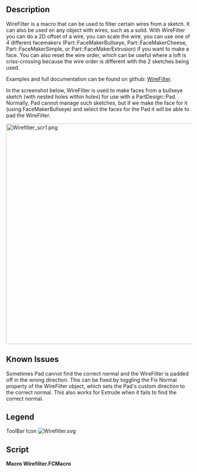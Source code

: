 <languages/>
<translate>

<!--T:1-->
{{Macro
|Name=Macro WireFilter
|Icon=Wirefilter.svg
|Description=Filter wires from sketches, 2D offsets, scales, rearranges wire order
|Author=TheMarkster
|Version=0.2023.10.19
|Date=2022-10-19
|FCVersion=python 3 versions
|Download=[https://wiki.freecad.org/File:Wirefilter.svg ToolBar Icon]
|Links=[https://github.com/mwganson/wirefilter Full Documentation on Github]
}}

== Description == <!--T:2-->

<!--T:3-->
WireFilter is a macro that can be used to filter certain wires from a sketch. It can also be used on any object with wires, such as a solid. With WireFilter you can do a 2D offset of a wire, you can scale the wire, you can use one of 4 different facemakers (Part::FaceMakerBullseye, Part::FaceMakerCheese, Part::FaceMakerSimple, or Part::FaceMakerExtrusion) if you want to make a face. You can also reset the wire order, which can be useful where a loft is criss-crossing because the wire order is different with the 2 sketches being used.

<!--T:4-->
Examples and full documentation can be found on github: [https://github.com/mwganson/wirefilter WireFilter].

<!--T:5-->
In the screenshot below, WireFilter is used to make faces from a bullseye sketch (with nested holes within holes) for use with a PartDesign::Pad. Normally, Pad cannot manage such sketches, but if we make the face for it (using FaceMakerBullseye) and select the faces for the Pad it will be able to pad the WireFilter.

</translate>
[[File:Wirefilter_scr1.png|600px]]
<translate>
<!--T:6-->
{{Caption|Macro WireFilter screenshot‎}}

== Known Issues == <!--T:7-->

<!--T:8-->
Sometimes Pad cannot find the correct normal and the WireFilter is padded off in the wrong direction. This can be fixed by toggling the Fix Normal property of the WireFilter object, which sets the Pad's custom direction to the correct normal. This also works for Extrude when it fails to find the correct normal.

== Legend == <!--T:9-->

</translate>
{{Codeextralink|https://gist.github.com/mwganson/0aedd5e9057650d0a1f0483f3cc2fa6c/raw/28575fbb2042790d779bcd293c048a4123f4a771/wirefilter.FCMacro|wirefilter.FCMacro}}
<translate>

<!--T:10-->
ToolBar Icon
</translate>
[[Image:Wirefilter.svg]]
<translate>

== Script == <!--T:11-->

</translate>
'''Macro Wirefilter.FCMacro'''

{{CodeDownload|https://gist.github.com/mwganson/0aedd5e9057650d0a1f0483f3cc2fa6c|Wirefilter.FCMacro}}